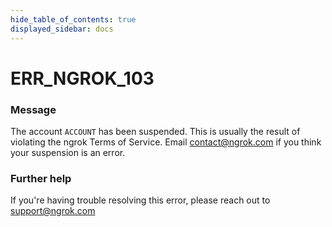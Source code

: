 ```yaml
---
hide_table_of_contents: true
displayed_sidebar: docs
---
```



# ERR_NGROK_103

### Message
The account `ACCOUNT` has been suspended.
This is usually the result of violating the ngrok Terms of Service.
Email contact@ngrok.com if you think your suspension is an error.

<ErrorDetails error='err_ngrok_103' />


### Further help
If you're having trouble resolving this error, please reach out to [support@ngrok.com](mailto:support@ngrok.com?subject=Help%20with%20ERR_NGROK_103)

